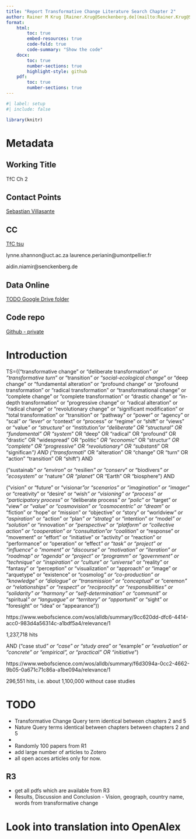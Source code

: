 ```yaml
---
title: "Report Transformative Change Literature Search Chapter 2"
author: Rainer M Krug [Rainer.Krug@Senckenberg.de](mailto:Rainer.Krug@Senckenberg.de)
format:
    html:
        toc: true
        embed-resources: true
        code-fold: true
        code-summary: "Show the code"
    docx:
        toc: true
        number-sections: true
        highlight-style: github
    pdf:
        toc: true
        number-sections: true
---
```


```r
#| label: setup
#| include: false

library(knitr)
```

# Metadata

## Working Title
TfC Ch 2

## Contact Points

[Sebastian Villasante](mailto:s.villasante.arg@gmail.com)

## CC

[TfC tsu](mailto:ipbes-tsu-transformative-change@umontpellier.fr)

lynne.shannon@uct.ac.za
laurence.perianin@umontpellier.fr

aidin.niamir@senckenberg.de

## Data Online
[TODO Google Drive folder]()


## Code repo

[Github - private](https://github.com/rkrug/IPBES---TfC-Ch-3)

# Introduction


TS=(("transformative change" or "deliberate transformation*" or "transformative turn*" or “transition*” or “social-ecological change*” or “deep change” or “fundamental alteration” or “profound change” or “profound transformation” or “radical transformation” or “transformational change” or “complete change” or “complete transformation” or “drastic change” or “in-depth transformation” or “progressive change” or “radical alteration” or “radical change” or “revolutionary change” or “significant modification” or “total transformation” or “transition” or “pathway” or “power” or “agency” or “scal*” or “lever*” or “context” or “process” or “regime” or “shift” or “views” or “value*” or “structure*” or “institution*”or “deliberate” OR “structural” OR “fundamental” OR “system*” OR “deep” OR “radical” OR “profound” OR “drastic” OR “widespread” OR “politic*” OR “economic*” OR “structur*” OR “complete” OR “progressive” OR “revolutionary” OR “substanti*” OR “significan*”) AND (“transformati*” OR “alteration” OR  “change” OR “turn” OR “action” “transition” OR “shift”) AND
 
("sustainab*" or "environ*" or "resilien*" or "conserv*" or "biodivers*" or “ecosystem*” or “nature*” OR “planet*” OR “Earth” OR “biosphere”)  AND 

(“vision” or “future” or “visionar*”or “scenarios” or “imagination” or “imager*” or “creativity” or “desire”  or “wish*” or “visioning” or “process” or “participatory process*” or “deliberate process*” or “polic*” or “target” or  “view*” or ”value” or “cosmovision” or  “cosmocentric” or “dream*” or “fiction” or “hope” or “mission” or “objective” or “story” or “worldview*” or “aspiration*” or “action” or “plan*” or “strateg*” or “intention” or “model*” or “solution*” or  “innovation*” or “perspective” or “platform” or “collective action” or “cooperation” or “consultation”or “coalition*” or “response” or “movement” or “effort” or “initiative” or “activity” or “reaction” or “performance” or “operation” or “effect*” or “task” or “project” or “influence” o “moment” or “discourse” or “motivation” or “iteration” or “roadmap” or “agenda” or “project” or “programm” or “government” or “technique”  or “inspiration” or “culture” or “universe*” or “reality” or “fantasy” or “perception” or “visualization” or “approach” or “image” or “arquetype” or “existence” or “cosmolog*” or “co-production” or “knowledge” or “dialogue” or “transmission” or “conceptual*” or “ceremon*” or “relationships” or  “respect” or “reciprocity” or  “responsibilities” or “solidarity” or “harmony” or “self-determination” or “communit*” or “spiritual*” or “languague” or “territory” or “opportunit*” or “sight” or “foresight” or “idea” or “appearance”))





https://www.webofscience.com/wos/alldb/summary/9cc620dd-dfc6-4414-acc0-983d4a56314c-a1bdf5a4/relevance/1

1,237,718 hits


AND (“case stud*” or “case” or “study area*” or “example*” or “evaluation” or “concrete” or “empirical”, or “practical” OR “initiative*”)

https://www.webofscience.com/wos/alldb/summary/f6d3094a-0cc2-4662-9b05-0a671c71c86a-a1be094a/relevance/1

296,551 hits, i.e. about 1,100,000 without case studies

# TODO

- Transformative Change Query term identical between chapters 2 and 5
- Nature Query terms identical between chapters between chapters 2 and 5
- 

- Randomly 100 papers from R1
- add large number of articles to Zotero
- all open acces articles only for now.

## R3
- get all pdfs which are available from R3
- Results, Discussion and Conclusion - Vision, geograph, country name, words from transformative change

# Look into translation into OpenAlex

